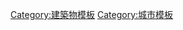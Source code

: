 {{template category
| topic = 城門
}}

[[Category:建築物模板|Category:建築物模板]]
[[Category:城市模板|Category:城市模板]]